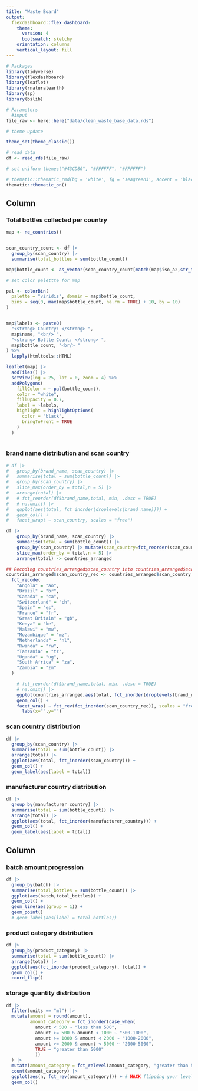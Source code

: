 ```yaml
---
title: "Waste Board"
output: 
  flexdashboard::flex_dashboard:
    theme:
      version: 4
      bootswatch: sketchy
    orientation: columns
    vertical_layout: fill
---
```


```r
# Packages
library(tidyverse)
library(flexdashboard)
library(leaflet)
library(rnaturalearth)
library(sp)
library(bslib)

# Parameters
  #input
file_raw <- here::here("data/clean_waste_base_data.rds")

# theme update

theme_set(theme_classic())

# read data 
df <- read_rds(file_raw)

# set uniform themec("#43CD80", "#FFFFFF", "#FFFFFF")

# thematic::thematic_rmd(bg = 'white', fg = 'seagreen3', accent = 'black')
thematic::thematic_on()

```

Column {.tabset data-width=650}
-----------------------------------------------------------------------

### Total bottles collected per country

```r

map <- ne_countries()


scan_country_count <- df |> 
  group_by(scan_country) |> 
  summarise(total_bottles = sum(bottle_count))

map$bottle_count <- as_vector(scan_country_count[match(map$iso_a2,str_to_upper(scan_country_count$scan_country)), "total_bottles"])

# set color palettte for map

pal <- colorBin(
  palette = "viridis", domain = map$bottle_count,
  bins = seq(0, max(map$bottle_count, na.rm = TRUE) + 10, by = 10)
)


map$labels <- paste0(
  "<strong> Country: </strong> ",
  map$name, "<br/> ",
  "<strong> Bottle Count: </strong> ",
  map$bottle_count, "<br/> "
) %>%
  lapply(htmltools::HTML)

leaflet(map) |> 
  addTiles() |> 
  setView(lng = 25, lat = 0, zoom = 4) %>%
  addPolygons(
    fillColor = ~ pal(bottle_count),
    color = "white",
    fillOpacity = 0.7,
    label = ~labels,
    highlight = highlightOptions(
      color = "black",
      bringToFront = TRUE
    )
  ) 
 

```


### brand name distribution and scan country


```r
# df |> 
#   group_by(brand_name, scan_country) |> 
#   summarise(total = sum(bottle_count)) |> 
#   group_by(scan_country) |> 
#   slice_max(order_by = total,n = 5) |> 
#   arrange(total) |>
#   # fct_reorder(df$brand_name,total, min, .desc = TRUE)
#   # na.omit() |> 
#   ggplot(aes(total, fct_inorder(droplevels(brand_name)))) +
#   geom_col() +
#   facet_wrap( ~ scan_country, scales = "free")

df |> 
    group_by(brand_name, scan_country) |> 
    summarise(total = sum(bottle_count)) |> 
    group_by(scan_country) |> mutate(scan_country=fct_reorder(scan_country, total, .desc = TRUE))|> 
    slice_max(order_by = total,n = 5) |> 
    arrange(total) -> countries_arranged

## Recoding countries_arranged$scan_country into countries_arranged$scan_country_rec
countries_arranged$scan_country_rec <- countries_arranged$scan_country %>%
  fct_recode(
    "Angola" = "ao",
    "Brazil" = "br",
    "Canada" = "ca",
    "Switzerland" = "ch",
    "Spain" = "es",
    "France" = "fr",
    "Great Britain" = "gb",
    "Kenya" = "ke",
    "Malawi" = "mw",
    "Mozambique" = "mz",
    "Netherlands" = "nl",
    "Rwanda" = "rw",
    "Tanzania" = "tz",
    "Uganda" = "ug",
    "South Africa" = "za",
    "Zambia" = "zm"
  )

    # fct_reorder(df$brand_name,total, min, .desc = TRUE)
    # na.omit() |> 
    ggplot(countries_arranged,aes(total, fct_inorder(droplevels(brand_name)))) +
    geom_col() +
    facet_wrap( ~ fct_rev(fct_inorder(scan_country_rec)), scales = "free") +
      labs(x="",y="")
```


### scan country distribution

```r
df |> 
  group_by(scan_country) |> 
  summarise(total = sum(bottle_count)) |> 
  arrange(total) |> 
  ggplot(aes(total, fct_inorder(scan_country))) + 
  geom_col() +
  geom_label(aes(label = total))
```

### manufacturer country distribution

```r
df |> 
  group_by(manufacturer_country) |> 
  summarise(total = sum(bottle_count)) |> 
  arrange(total) |> 
  ggplot(aes(total, fct_inorder(manufacturer_country))) + 
  geom_col() +
  geom_label(aes(label = total))
```




Column {data-width=350}
-----------------------------------------------------------------------

### batch amount progression

```r
df |> 
  group_by(batch) |> 
  summarise(total_bottles = sum(bottle_count)) |> 
  ggplot(aes(batch,total_bottles)) +
  geom_col() +
  geom_line(aes(group = 1)) +
  geom_point() 
  # geom_label(aes(label = total_bottles))


```



### product category distribution

```r
df |> 
  group_by(product_category) |> 
  summarise(total = sum(bottle_count)) |> 
  arrange(total) |> 
  ggplot(aes(fct_inorder(product_category), total)) +
  geom_col() +
  coord_flip()

```

### storage quantity distribution

```r
df |> 
  filter(units == "ml") |>
  mutate(amount = round(amount),
         amount_category = fct_inorder(case_when(
           amount < 500 ~ "less than 500",
           amount >= 500 & amount < 1000 ~ "500-1000",
           amount >= 1000 & amount < 2000 ~ "1000-2000",
           amount >= 2000 & amount < 5000 ~ "2000-5000",
           TRUE ~ "greater than 5000"
           ))
  ) |> 
  mutate(amount_category = fct_relevel(amount_category, "greater than 5000", after = 4)) |> # HACK releveling default levels
  count(amount_category) |> 
  ggplot(aes(n, fct_rev(amount_category))) + # HACK flipping your levels with forcats
  geom_col()
```


